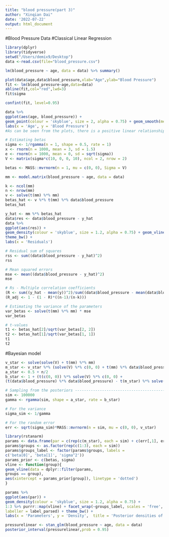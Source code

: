 ```yaml
---
title: "blood pressure(part 3)"
author: "Xinqian Dai"
date: '2022-07-22'
output: html_document
---
```


#Blood Pressure Data
#Classical Linear Regression
```r
library(dplyr)
library(tidyverse)
setwd("/Users/demix9/Desktop") 
data <-read.csv(file="blood_pressure.csv")

lm(blood_pressure ~ age, data = data) %>% summary()

plot(data$age,data$blood_pressure,xlab="Age",ylab="Blood Pressure")
fit <- lm(blood_pressure~age,data=data) 
abline(fit,col="red",lwd=3)
fit$sigma

confint(fit, level=0.95)

data %>%
ggplot(aes(age, blood_pressure)) +
geom_point(colour = 'skyblue', size = 2, alpha = 0.75) + geom_smooth(method = 'lm', colour = 'grey', linetype = 'dotted') + theme_bw() +
labs(x = 'Age', y = 'Blood Pressure')
#As can be seen from the plots, there is a positive linear relationship between age and blood pressure. 
```

```r
# Estimating betas
sigma <- 1/rgamma(n = 1, shape = 0.5, rate = 1)
x <- rnorm(n = 1000, mean = 3, sd = 1.5)
e <- rnorm(n = 1000, mean = 0, sd = sqrt(sigma))
V <- matrix(sigma*c(10, 0, 0, 10), ncol = 2, nrow = 2)

betas <- MASS::mvrnorm(n = 1, mu = c(0, 0), Sigma = V)

mm <- model.matrix(blood_pressure ~ age, data = data)

k <- ncol(mm)
n <- nrow(mm)
v <- solve(t(mm) %*% mm)
betas_hat <- v %*% t(mm) %*% data$blood_pressure
betas_hat
```


```r
y_hat <- mm %*% betas_hat 
data$res <- data$blood_pressure - y_hat
data %>%
ggplot(aes(res)) +
geom_density(colour = 'skyblue', size = 1.2, alpha = 0.75) + geom_vline(xintercept = 0, linetype = 'dotted') +
theme_bw() +
labs(x = 'Residuals')
```
```r
# Residual sum of squares
rss <- sum((data$blood_pressure - y_hat)^2)
rss
```
```r
# Mean squared errors
mse <- mean((data$blood_pressure - y_hat)^2)
mse
```
```r
# Rs - Multiple correlation coefficients
(R <- sum((y_hat - mean(y))^2)/sum((data$blood_pressure - mean(data$blood_pressure))^2))
(R_adj <- 1 - (1 - R)*((n-1)/(n-k)))
```
```r
# Estimating the variance of the parameters
var_betas <- solve(t(mm) %*% mm) * mse 
var_betas
```
```r
# t-values
t1 <- betas_hat[2]/sqrt(var_betas[2, 2]) 
t2 <- betas_hat[1]/sqrt(var_betas[1, 1])
t1
t2
```

#Bayesian model
```r
v_star <- solve(solve(V) + t(mm) %*% mm)
m_star <- v_star %*% (solve(V) %*% c(0, 0) + t(mm) %*% data$blood_pressure) 
a_star <- 0.5 + n/2
b_star <- 1 + (t(c(0, 0)) %*% solve(V) %*% c(0, 0) +
(t(data$blood_pressure) %*% data$blood_pressure) - t(m_star) %*% solve(v_star) %*% m_star)/2

# Sampling from the posteriors -----------------------------------------------------
sim <- 100000
gamma <- rgamma(sim, shape = a_star, rate = b_star)

# For the variance
sigma_sim <- 1/gamma

# For the random error
err <- sqrt(sigma_sim)*MASS::mvrnorm(n = sim, mu = c(0, 0), v_star)
```

```r
library(rstanarm)
params <- data.frame(par = c(rep(c(m_star), each = sim) + c(err[,1], err[,2]), sigma_sim))
params$groups <- as.factor(rep(c(1:3), each = sim)) 
params$groups_label <- factor(params$groups, labels =
c('beta[0]', 'beta[1]', 'sigma^2'))
params_prior <- c(betas, sigma)
vline <- function(group){
geom_vline(data = dplyr::filter(params,
groups == group),
aes(xintercept = params_prior[group]), linetype = 'dotted')
}

params %>%
ggplot(aes(par)) +
geom_density(colour = 'skyblue', size = 1.2, alpha = 0.75) +
1:3 %>% purrr::map(vline) + facet_wrap(~groups_label, scales = 'free',
labeller = label_parsed) + theme_bw() +
labs(x = 'Parameters', y = 'Density',  title = 'Posterior densities of the parameters')

pressurelinear <- stan_glm(blood_pressure ~ age, data = data)
posterior_interval(pressurelinear,prob = 0.95)
```